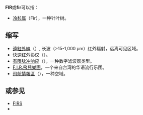 {{Wiktionarypar|fir}}
'''FIR'''或'''fir'''可以指：
*[[冷杉属|冷杉属]]（Fir），一种针叶树。

==缩写==
* [[遠紅外線|遠紅外線]]（{{lang|en|Far infrared}}）, 长波（>15-1,000 µm）红外辐射，远离可见区域。
* 快速红外协议（{{lang|en|Fast Infrared}}）。
* [[有限脉冲响应|有限脉冲响应]]（{{lang|en|Finite impulse response}}），一种数字滤波器类型。
* [[F.I.R.飛兒樂團|F.I.R.飛兒樂團]]，一个来自台湾的华语流行乐团。
* [[飛航情報區|飛航情報區]]（{{lang|en|Flight information region}}），一种空域。

==或参见==
*[[FIRS|FIRS]]
*{{lookfrom|Fir}}

{{disambig}}